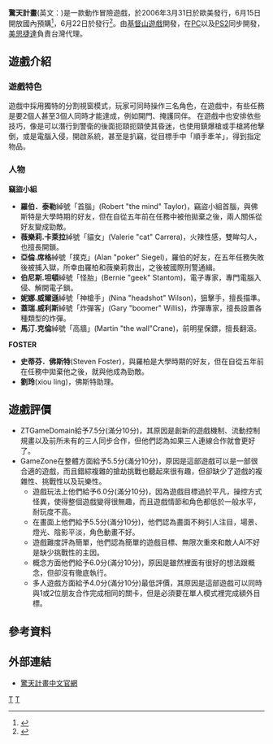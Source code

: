 {{Infobox VG
|title = 驚天計畫
| image = File:驚天計畫.jpg
|developer = [[基督山遊戲|基督山遊戲]](PC)<br>Eko Software(PS2)
|publisher = 美思捷達(台灣)
|designer = 
|engine = 
| english =  Th3 Plan
|released =
{{vgrelease|EU|2006年3月31日|NA|2007年4月23日|TW|2006年6月22日}}
|genre = [[動作冒險遊戲|動作冒險遊戲]]
|modes = [[單人遊戲|單人遊戲]], [[多人遊戲|多人遊戲]]
|platforms = [[Microsoft_Windows|Microsoft Windows]]<br>[[PlayStation_2|PlayStation 2]]
}}
'''驚天計畫'''(英文：{{Lang|en|Th3 Plan}})是一款動作冒險遊戲，於2006年3月31日於歐美發行，6月15日開放國內預購<ref>{{Cite web
|url= http://gnn.gamer.com.tw/5/23795.html
|title= 《驚天計畫》中文官網上線 商城預購開放
|accessdate= 2006-06-15
|author= GNN 記者 小賢
|work= [[巴哈姆特|巴哈姆特]]
|archive-date= 2006-06-17
|archive-url= https://web.archive.org/web/20060617072846/http://gnn.gamer.com.tw/5/23795.html
|dead-url= no
}}</ref>，6月22日於發行<ref>{{Cite web
|url= http://gnn.gamer.com.tw/4/23864.html
|title= 《驚天計畫》正式上市
|accessdate= 2006-06-22
|author= GNN 記者 小賢
|work= [[巴哈姆特|巴哈姆特]]
|archive-date= 2006-07-07
|archive-url= https://web.archive.org/web/20060707175436/http://gnn.gamer.com.tw/4/23864.html
|dead-url= no
}}</ref>。由[[基督山遊戲|基督山遊戲]]開發，在[[个人电脑|PC]]以及[[PS2|PS2]]同步開發，[[美思捷達|美思捷達]]負責台灣代理。

==遊戲介紹==
===遊戲特色===
遊戲中採用獨特的分割視窗模式，玩家可同時操作三名角色，在遊戲中，有些任務是要2個人甚至3個人同時才能達成，例如開門、掩護同伴。
在遊戲中也安排依些技巧，像是可以潛行到警衛的後面扼頸扼頸使其昏迷，也使用鎮爆槍或手槍將他擊倒，或是電腦入侵，開啟系統，甚至是扒竊，從目標手中「順手牽羊」，得到指定物品。

===人物===
'''竊盜小組'''
*'''羅伯．泰勒'''綽號「首腦」(Robert "the mind" Taylor)，竊盜小組首腦，與佛斯特是大學時期的好友，但在自從五年前在任務中被他拋棄之後，兩人關係從好友變成勁敵。
*'''薇樂莉.卡萊拉'''綽號「貓女」(Valerie "cat" Carrera)，火辣性感，雙眸勾人，也擅長開鎖。
*'''亞倫.席格'''綽號「撲克」(Alan "poker" Siegel)，羅伯的好友，在五年任務失敗後被捕入獄，所幸由羅柏和薇樂莉救出，之後被國際刑警通緝。
*'''伯尼斯.坦頓'''綽號「怪胎」(Bernie "geek" Stantom)，電子專家，專門電腦入侵、解開電子鎖。
*'''妮娜.威爾遜'''綽號「神槍手」(Nina "headshot" Wilson)，狙擊手，擅長描準。
*'''蓋瑞.威利斯'''綽號「炸彈客」(Gary "boomer" Willis)，炸彈專家，擅長設置各種類型的炸彈。
*'''馬汀.克倫'''綽號「高牆」(Martin "the wall"Crane)，前明星保鏢，擅長翻滾。
'''FOSTER'''
*'''史蒂芬．佛斯特'''(Steven Foster)，與羅柏是大學時期的好友，但在自從五年前在任務中拋棄他之後，就與他成為勁敵。
*'''劉玲'''(xiou ling)，佛斯特助理。

== 遊戲評價 ==

{{VG Reviews
| title =
| state =
| 1UP =
| AdvGamers =
| Allgame =
| Atrip =
| CVG =
| Edge =
| EGM =
| EuroG = 3 out of 10<ref>{{Cite web| url= http://www.eurogamer.net/articles/r_theplan_ps2| title= The Plan Review - PlayStation 2 - Page 1| accessdate= 2006-04-13| author= Matt Martin| authorlink= <!--http://www.eurogamer.net/archive.php?author=122-->| work= Eurogamer| archive-date= 2016-02-19| archive-url= https://web.archive.org/web/20160219142707/http://www.eurogamer.net/articles/r_theplan_ps2| dead-url= no}}</ref>
| Fam =
| G4 =
| GameFan =
| GamePro =
| GRadar = 5 out of 10<ref>{{Cite web| url= http://www.gamesradar.com/ps2/review/th3-plan/a-20070525125053604040| title= Th3 Plan | accessdate=| author= Christopher deMelo
| authorlink=| work= Games Radar}}</ref>
| GameRev =
| GMaster =
| GI =
| GSpot = 4 out of 10<ref>{{Cite web| url= http://www.gamespot.com/ps2/action/theplan/review.html| title= Th3 Plan Review, Th3 Plan PlayStation 2 Review - GameSpot.com| accessdate= May 8, 2007| author= Tom Magrino| authorlink= <!--http://www.gamespot.com/users/TomM_GScom/-->| work= [[GameSpot|GameSpot]]| archive-date= 2009-02-01| archive-url= https://web.archive.org/web/20090201092408/http://www.gamespot.com/ps2/action/theplan/review.html| dead-url= no}}</ref>
| GSpy =
| GT =
| GTM =
| GW =
| GZebo =
| GameZone = 5.5 out of 10<ref>{{Cite web| url= http://ps2.gamezone.com/reviews/item/th3_plan_ps2_review| title= Th3 Plan - PS2 - Review at GameZone.com| accessdate= May 9, 2007| author= jkdmedia| authorlink= <!--http://ps2.gamezone.com/forums/member/1/-->| work= GameZone| deadurl= yes| archiveurl= https://web.archive.org/web/20110122085830/http://ps2.gamezone.com/reviews/item/th3_plan_ps2_review/| archivedate= 2011年1月22日}}</ref>
| IGN = 6.5 out of 10<ref>{{Cite web| url= http://ps2.ign.com/articles/786/786919p1.html| title= Th3 Plan Review - PlayStation 2 Review at IGN| accessdate= May 9, 2007| author= Greg Miller| authorlink= <!--http://people.ign.com/Greggy-IGN-->| work= [[IGN|IGN]]| archive-date= 2012-05-31| archive-url= https://web.archive.org/web/20120531054158/http://ps2.ign.com/articles/786/786919p1.html| dead-url= no}}</ref>
| Hyper =
| MaxPC =
| N64 =
| NG =
| NGC =
| NP =
| OXM =
| OXMUK =
| ONM =
| OPM =
| OPMUK =
| OPMAU =
| PCGUK =
| PCGUS =
| PCZone =
| Play =
| Playr =
| PSM =
| PSM3 =
| VG =
| XPlay =
| UCG =
| 电软 =
| 大软 =
| 家游 =
| 电攻 =
| 软光 =
| rev1 = ZTGameDomain
| rev1Score = 7.5 out of 10<ref>{{Cite web| url= http://www.ztgd.com/reviews/1425/th3-plan/| title= Th3 Plan - PlayStation 2 at ZTGD| accessdate= 2006-06-22| author= Ken "ZeroTolerance" McKown| authorlink= <!--http://www.ztgd.com/author/zerotol/-->| work= ZTGameDomain| archive-date= 2011-03-16| archive-url= https://web.archive.org/web/20110316153812/http://www.ztgd.com/reviews/1425/th3-plan/| dead-url= no}}</ref>
| rev2 = Da Gameboyz
| rev2Score = 5 out of 10<ref>{{Cite web| url= http://www.game-boyz.com/content/?q=node/7733| title= Th3 Plan - PlayStation 2, Reviews, Action Games, Teen - T| accessdate= | author= Trevor H| authorlink= <!--http://www.game-boyz.com/content/user/460-->| work= Da Gameboyz| archive-date= 2016-02-19| archive-url= https://web.archive.org/web/20160219142417/http://www.game-boyz.com/content/?q=node%2F7733| dead-url= no}}</ref>
| rev3 = Cheat Code Central
| rev3Score = 2.6 out 5<ref>{{Cite web| url= http://cheatcc.com/psx2/rev/th3plantheplanreview.html| title= Th3 Plan Review for PlayStation 2 (PS2)| accessdate= | author= | authorlink= | work= Cheat Code Central| archive-date= 2012-11-14| archive-url= https://web.archive.org/web/20121114182710/http://www.cheatcc.com/psx2/rev/th3plantheplanreview.html| dead-url= no}}</ref>
| rev4 = PSX Extreme
| rev4Score = 5.2 out of 10<ref>{{Cite web| url= http://www.psxextreme.com/ps2-reviews/547.html| title= Th3 Plan Review| accessdate= 2007-07-19| author= Ben Dutka| authorlink= | work= PSX Extreme| archive-url= https://web.archive.org/web/20071009065316/http://www.psxextreme.com/ps2-reviews/547.html| archive-date= 2007-10-09| dead-url= yes}}</ref>
| rev5 = Worth Playing
| rev5Score = 4.5 out of 10<ref>{{Cite web|url= http://worthplaying.com/article/2007/8/2/reviews/43956/|title= Worthplaying - PS2 Review - 'Th3 Plan'|accessdate= Aug 2, 2007|author= Paul Bertram|authorlink= <!--http://worthplaying.com/reviewer/paulbertram/-->|work= Worth Playing|archive-date= 2014-09-30|archive-url= https://web.archive.org/web/20140930045652/http://worthplaying.com/article/2007/8/2/reviews/43956/|dead-url= no}}</ref>
| rev6 = Gaming Age
| rev6Score = D-<ref>{{Cite web|url= http://www.gaming-age.com/cgi-bin/reviews/review.pl?sys=ps2&game=th3plan|title= Th3 Plan Review (PS2) - Gaming Age|accessdate= 2007-06-27|author= Dustin Chadwell|authorlink= <!--mailto:dustin@gaming-age.com-->|work= Gaming Age|archive-date= 2007-07-03|archive-url= https://web.archive.org/web/20070703043540/http://www.gaming-age.com/cgi-bin/reviews/review.pl?sys=ps2&game=th3plan|dead-url= yes}}</ref>
| rev7 =
| rev7Score =
| rev8 =
| rev8Score =
| GR = 54.40%<ref>{{Cite web |url=http://www.gamerankings.com/ps2/932288-th3-plan/index.html |title=Th3 Plan for PlayStation 2 - GameRankings |accessdate=2011-07-13 |archive-date=2010-08-28 |archive-url=https://web.archive.org/web/20100828112802/http://www.gamerankings.com/ps2/932288-th3-plan/index.html |dead-url=no }}</ref>
| GRO =
| GMS =
| MC = 50<ref>{{Cite web |url=http://www.metacritic.com/game/playstation-2/th3-plan |title=Th3 Plan for PlayStation 2 Reviews, Ratings, Credits, and More at Metacritic |accessdate=2011-07-13 |archive-date=2011-10-30 |archive-url=https://web.archive.org/web/20111030063211/http://www.metacritic.com/game/playstation-2/th3-plan |dead-url=no }}</ref>
| MG =
| TTR =
}}

* ZTGameDomain給予7.5分(滿分10分)，其原因是創新的遊戲機制、流動控制規畫以及前所未有的三人同步合作，但他們認為如果三人連線合作就會更好了。
* GameZone在整體方面給予5.5分(滿分10分)，原因是這部遊戲可以是一部很合適的遊戲，而且錯綜複雜的搶劫挑戰也聽起來很有趣，但卻缺少了遊戲的複雜性、挑戰性以及玩樂性。
** 遊戲玩法上他們給予6.0分(滿分10分)，因為遊戲目標過於平凡，操控方式怪異，使得整個遊戲變得很無趣，而且遊戲情節和角色都低於一般水平，耐玩度不高。
** 在畫面上他們給予5.5分(滿分10分)，他們認為畫面不夠引人注目，場景、燈光、陰影平淡，角色動畫不好。
** 遊戲難度評為簡單，他們認為簡單的遊戲目標、無限次重來和敵人AI不好是缺少挑戰性的主因。
** 概念方面他們給予6.0分(滿分10分)，原因是雖然裡面有很好的想法跟概念，但卻沒有徹底執行。
** 多人遊戲方面給予4.0分(滿分10分)最低評價，其原因是這部遊戲可以同時與1或2位朋友合作完成相同的關卡，但是必須要在單人模式裡完成額外目標。

==參考資料==
{{Reflist}}
==外部連結==
*[http://www.mex.com.tw/th3plan/ 驚天計畫中文官網] {{Wayback|url=http://www.mex.com.tw/th3plan/ |date=20110315034926 }}

[[Category:2006年电子游戏|T]]
[[Category:Windows遊戲|T]]